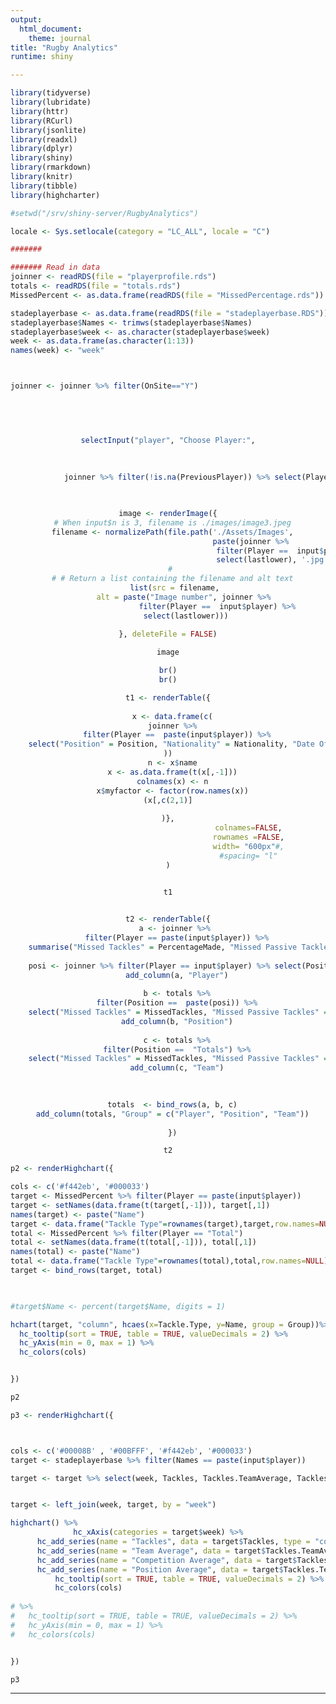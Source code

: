 ```yaml
---
output:
  html_document:
    theme: journal
title: "Rugby Analytics"
runtime: shiny

---
```



```r

library(tidyverse)
library(lubridate)
library(httr)
library(RCurl)
library(jsonlite)
library(readxl)
library(dplyr)
library(shiny)
library(rmarkdown)
library(knitr)
library(tibble)
library(highcharter)

#setwd("/srv/shiny-server/RugbyAnalytics")

locale <- Sys.setlocale(category = "LC_ALL", locale = "C") 

####### 

####### Read in data
joinner <- readRDS(file = "playerprofile.rds")
totals <- readRDS(file = "totals.rds")
MissedPercent <- as.data.frame(readRDS(file = "MissedPercentage.rds"))

stadeplayerbase <- as.data.frame(readRDS(file = "stadeplayerbase.RDS"))
stadeplayerbase$Names <- trimws(stadeplayerbase$Names)
stadeplayerbase$week <- as.character(stadeplayerbase$week)
week <- as.data.frame(as.character(1:13))
names(week) <- "week"



joinner <- joinner %>% filter(OnSite=="Y") 
 


      
```


<style type="text/css">

h1.title {
  font-size: 38px;
  text-align: center;
}
</br>
</style>

<center>

```r
                              
selectInput("player", "Choose Player:",
            
            
            
            joinner %>% filter(!is.na(PreviousPlayer)) %>% select(Player))

       
```
  
</center>

<center>
<div class="row">
  <div class="center-block col-sm-6">

```r


image <- renderImage({
  # When input$n is 3, filename is ./images/image3.jpeg
  filename <- normalizePath(file.path('./Assets/Images',
                                      paste(joinner %>% 
                                              filter(Player ==  input$player) %>%
                                              select(lastlower), '.jpg', sep='')))
  # 
  # # Return a list containing the filename and alt text
   list(src = filename,
        alt = paste("Image number", joinner %>% 
                      filter(Player ==  input$player) %>%
        select(lastlower)))
  
}, deleteFile = FALSE)

image

br()
br()

```
    
  </div>
  <div class="center-block col-sm-6">

```r


t1 <- renderTable({
  
  x <- data.frame(c(
  joinner %>%
    filter(Player ==  paste(input$player)) %>%
    select("Position" = Position, "Nationality" = Nationality, "Date Of Birth" = DOB,"Heigh and Weight" = HeightWeight,"Joined Stade France" = Arrived)
))
  n <- x$name
  x <- as.data.frame(t(x[,-1]))
  colnames(x) <- n
  x$myfactor <- factor(row.names(x))
  (x[,c(2,1)]  
  
)},
                                    colnames=FALSE,
                                    rownames =FALSE,
                                    width= "600px"#,
                                    #spacing= "l"
)


t1
      
```
    
  </div>
</div>
</center>

<center>
<div class="row-fluid">
<!--   <div class="span=12"> -->


<!-- ```{r, echo = FALSE, fig.align = 'center'} -->


<!-- renderTable({ -->

<!--   joinner %>% -->
<!--     filter(Player ==  paste(input$player)) %>% -->
<!--     select(Country,"Date Of Birth" = DOB,"Heigh and Weight" = HeightWeight, "Joined Stade France" = Arrived) -->


<!-- }) -->


<!-- ``` -->

<!--   </div> -->
</div>
</center>

<center>

```r

t2 <- renderTable({
   a <- joinner %>%
    filter(Player == paste(input$player)) %>%
    summarise("Missed Tackles" = PercentageMade, "Missed Passive Tackles" = PercentagePassiveMissed, "Average Tackles Per Game" = (Total.Complete/Total.Mins*80))
  
    posi <- joinner %>% filter(Player == input$player) %>% select(Position)
    add_column(a, "Player")
    
    b <- totals %>%
    filter(Position ==  paste(posi)) %>%
    select("Missed Tackles" = MissedTackles, "Missed Passive Tackles" = MissedPassiveTackles, "Average Tackles Per Game" = AverageTacklesPerGame) 
    add_column(b, "Position")
    
    c <- totals %>%
    filter(Position ==  "Totals") %>%
    select("Missed Tackles" = MissedTackles, "Missed Passive Tackles" = MissedPassiveTackles, "Average Tackles Per Game" = AverageTacklesPerGame) 
    add_column(c, "Team")
    

    
  totals  <- bind_rows(a, b, c)
  add_column(totals, "Group" = c("Player", "Position", "Team"))
   
  })

t2

```
  
</center>
<!-- ```{r, echo=FALSE} -->

<!-- pictures <- paste0("Assets/Image/", playerprofile %>% filter(y == input$Loosehead) %>% select(NameLast),"felsina.jpg") -->
<!-- output_column('<img src=x title="foo bar" style="height:30px;" />') -->

<!-- knitr::kable(pictures, 'markdown', escape = FALSE) -->
<!-- ``` -->

```r



p2 <- renderHighchart({

cols <- c('#f442eb', '#000033')
target <- MissedPercent %>% filter(Player == paste(input$player))
target <- setNames(data.frame(t(target[,-1])), target[,1])
names(target) <- paste("Name")
target <- data.frame("Tackle Type"=rownames(target),target,row.names=NULL) %>% mutate(Group="Player")
total <- MissedPercent %>% filter(Player == "Total")
total <- setNames(data.frame(t(total[,-1])), total[,1])
names(total) <- paste("Name")
total <- data.frame("Tackle Type"=rownames(total),total,row.names=NULL) %>% mutate(Group="Total")
target <- bind_rows(target, total)


  
#target$Name <- percent(target$Name, digits = 1)

hchart(target, "column", hcaes(x=Tackle.Type, y=Name, group = Group))%>%
  hc_tooltip(sort = TRUE, table = TRUE, valueDecimals = 2) %>%
  hc_yAxis(min = 0, max = 1) %>%
  hc_colors(cols)


})

p2
```


```r



p3 <- renderHighchart({



cols <- c('#00008B' , '#00BFFF', '#f442eb', '#000033')
target <- stadeplayerbase %>% filter(Names == paste(input$player))

target <- target %>% select(week, Tackles, Tackles.TeamAverage, Tackles.CompetitionAverage, Tackles.TeamAverage.Position)


target <- left_join(week, target, by = "week")

highchart() %>% 
              hc_xAxis(categories = target$week) %>% 
      hc_add_series(name = "Tackles", data = target$Tackles, type = "column") %>%
      hc_add_series(name = "Team Average", data = target$Tackles.TeamAverage) %>%
      hc_add_series(name = "Competition Average", data = target$Tackles.CompetitionAverage) %>%
      hc_add_series(name = "Position Average", data = target$Tackles.TeamAverage.Position) %>%
          hc_tooltip(sort = TRUE, table = TRUE, valueDecimals = 2) %>%
          hc_colors(cols)
            
# %>%
#   hc_tooltip(sort = TRUE, table = TRUE, valueDecimals = 2) %>%
#   hc_yAxis(min = 0, max = 1) %>%
#   hc_colors(cols)


})

p3
```


***



